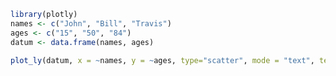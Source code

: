 ```r
library(plotly)
names <- c("John", "Bill", "Travis")
ages <- c("15", "50", "84")
datum <- data.frame(names, ages)

plot_ly(datum, x = ~names, y = ~ages, type="scatter", mode = "text", text = ~names, textposition = "middle right")
```